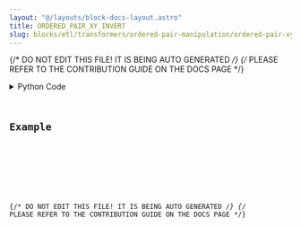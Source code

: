 ```yaml
---
layout: "@/layouts/block-docs-layout.astro"
title: ORDERED_PAIR_XY_INVERT
slug: blocks/etl/transformers/ordered-pair-manipulation/ordered-pair-xy-invert
---
```


{/* DO NOT EDIT THIS FILE! IT IS BEING AUTO GENERATED */}
{/* PLEASE REFER TO THE CONTRIBUTION GUIDE ON THE DOCS PAGE */}


<PythonDocsDisplay docstring={docstring} />
<details>
<summary>Python Code</summary>



<Code code={pythonCode} lang="py" wrap theme="dracula" />

[Find this Flojoy Block on GitHub](https://github.com/flojoy-ai/blocks/blob/main/blocks/ETL/TRANSFORMERS/ORDERED_PAIR_MANIPULATION/ORDERED_PAIR_XY_INVERT/ORDERED_PAIR_XY_INVERT.py)

</details>

## Example


<GetHelpWidget />


<AppDisplay app={app} blockName="ORDERED_PAIR_XY_INVERT" client:visible />


<Example />

{/* DO NOT EDIT THIS FILE! IT IS BEING AUTO GENERATED */}
{/* PLEASE REFER TO THE CONTRIBUTION GUIDE ON THE DOCS PAGE */}
